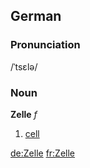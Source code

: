 ==German==
===Pronunciation===
/ˈtsɛlə/
===Noun===
'''Zelle''' ''f''
# [[cell]]

[[de:Zelle]]
[[fr:Zelle]]